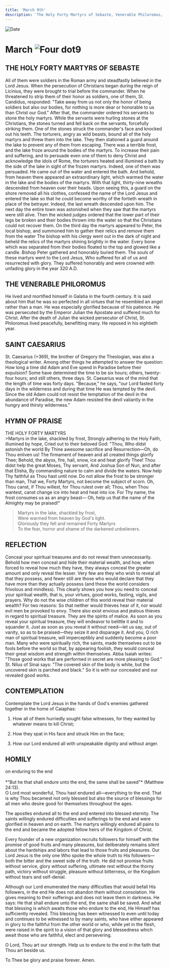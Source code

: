 ```yaml
---
title: 'March 9th'
description: 'The Holy Forty Martyrs of Sebaste, Venerable Philoromus, St. Caesarius'
---
```


<RunningHead />
<Image src="/title-imprint.png" height={68} width={50} alt="Date" className="title-imprint"/>

# <div id="date">March <Image className="four-dot" src="/four-dot.png" height={15} width={15} alt="Four dot" />9</div>

## THE HOLY FORTY MARTYRS OF SEBASTE

All of them were soldiers in the Roman army and steadfastly believed in the Lord Jesus. When the persecution of Christians began during the reign of Licinius, they were brought to trial before the commander. When he threatened to strip them of their honor as soldiers, one of them, St. Candidus, responded: "Take away from us not only the honor of being soldiers but also our bodies, for nothing is more dear or honorable to us than Christ our God." After that, the commander ordered his servants to stone the holy martyrs. While the servants were hurling stones at the Christians, the stones turned and fell back on the servants, forcefully striking them. One of the stones struck the commander's face and knocked out his teeth. The torturers, angry as wild beasts, bound all of the holy martyrs and threw them into the lake. They then stationed a guard around the lake to prevent any of them from escaping. There was a terrible frost, and the lake froze around the bodies of the martyrs. To increase their pain and suffering, and to persuade even one of them to deny Christ and acknowledge the idols of Rome, the torturers heated and illumined a bath by the side of the lake in sight of the frozen martyrs. Indeed, one of them was persuaded. He came out of the water and entered the bath. And behold, from heaven there appeared an extraordinary light, which warmed the water in the lake and the bodies of the martyrs. With that light, thirty-nine wreaths descended from heaven over their heads. Upon seeing this, a guard on the shore removed all his clothes, confessed the name of the Lord Jesus and entered the lake so that he could become worthy of the fortieth wreath in place of the betrayer. Indeed, the last wreath descended upon him. The next day the entire town was astonished when they saw that the martyrs were still alive. Then the wicked judges ordered that the lower part of their legs be broken and their bodies thrown into the water so that the Christians could not recover them. On the third day the martyrs appeared to Peter, the local bishop, and summoned him to gather their relics and remove them from the water The bishop with his clergy went out in the dark of night and beheld the relics of the martyrs shining brightly in the water. Every bone which was separated from their bodies floated to the top and glowed like a candle. Bishop Peter gathered and honorably buried them. The souls of these martyrs went to the Lord Jesus, Who suffered for all of us and resurrected with glory. They suffered honorably and were crowned with unfading glory in the year 320 A.D.

## THE VENERABLE PHILOROMUS

He lived and mortified himself in Galatia in the fourth century. It is said about him that he was so perfected in all virtues that he resembled an angel rather than a man. He was especially glorified because of his patience. He was persecuted by the Emperor Julian the Apostate and suffered much for Christ. After the death of Julian the wicked persecutor of Christ, St. Philoromus lived peacefully, benefitting many. He reposed in his eightieth year.

## SAINT CAESARIUS

St. Caesarius (+369), the brother of Gregory the Theologian, was also a theological writer. Among other things he attempted to answer the question: How long a time did Adam and Eve spend in Paradise before their expulsion? Some have determined the time to be six hours; others, twenty-four hours; and still others, three days. St. Caesarius was of the mind that the length of time was forty days. "Because," he says, "our Lord fasted forty days in the wilderness and during that time He was tempted by the devil. Since the old Adam could not resist the temptation of the devil in the abundance of Paradise, the new Adam resisted the devil valiantly in the hungry and thirsty wilderness."


## HYMN OF PRAISE
<div style={{textAlign:'center', color:'crimson', fontWeight:'bold'}}>
THE HOLY FORTY MARTYRS
</div>
>Martyrs in the lake, shackled by frost,  
Strongly adhering to the Holy Faith, illumined by hope,  
Cried out to their beloved God: "Thou, Who didst astonish the world  
By Thine awesome sacrifice and Resurrection—Oh, do Thou enliven us!  
The firmament of heaven and all created things glorify Thee;  
Behold, the abyss, fire, hail, snow, ice and heat glorify Thee!  
Thou didst help the great Moses, Thy servant,  
And Joshua Son of Nun, and after that Elisha,  
By commanding nature to calm and divide the waters.  
Now help Thy faithful as Thou hast until now.  
Do not allow the frost to be stronger than man,  
That we, Forty Martyrs, not become the subject of scorn.  
Oh, Thou canst, if Thou willest, for Thou rulest over all;  
Thou, when Thou wantest, canst change ice into heat and heat into ice.  
For Thy name, the frost consumes us as an angry beast—  
Oh, help us that the name of the Almighty may be praised!"  

>Martyrs in the lake, shackled by frost,  
Were warmed from heaven by God's light.  
Gloriously they fell and remained Forty Martyrs  
To the fear, horror and shame of the darkened unbelievers.  


## REFLECTION

Conceal your spiritual treasures and do not reveal them unnecessarily. Behold how men conceal and hide their material wealth, and how, when forced to reveal how much they have, they always conceal the greater amount and only reveal the lesser. Very few are they who wish to reveal all that they possess, and fewer still are those who would declare that they have more than they actually possess (and these the world considers frivolous and mindless). This clearly shows you how you need to conceal your spiritual wealth, that is, your virtues, good works, fasting, vigils, and prayers. Why do not the wise children of this world reveal their material wealth? For two reasons: So that neither would thieves hear of it, nor would evil men be provoked to envy. There also exist envious and jealous thieves in regard to spiritual treasure. They are the spirits of malice. As soon as you reveal your spiritual treasure, they will endeavor to belittle it and to squander it. Just as soon as you reveal it without need—let us say, out of vanity, so as to be praised—they seize it and disparage it. And you, O rich man of spiritual treasure, will imperceptibly and suddenly become a poor man. Many who were spiritually rich, the saints, made themselves out to be fools before the world so that, by appearing foolish, they would conceal their great wisdom and strength within themselves. Abba Isaiah writes: "Those good works that are performed in secret are more pleasing to God." St. Nilus of Sinai says: "The covered skin of the body is white, but the uncovered skin is parched and black." So it is with our concealed and our revealed good works.


## CONTEMPLATION

Contemplate the Lord Jesus in the hands of God's enemies gathered together in the home of Caiaphas:

1. How all of them hurriedly sought false witnesses, for they wanted by whatever means to kill Christ;

2. How they spat in His face and struck Him on the face;

3. How our Lord endured all with unspeakable dignity and without anger.


## HOMILY
<div style={{textAlign:'center', color:'crimson', fontWeight:'bold'}}>
on enduring to the end
</div><br />
<div style={{textAlign:'right'}}>
*"But he that shall endure unto the end, the same shall be saved"* (Matthew 24:13).
</div>
O Lord most wonderful, Thou hast endured all—everything to the end. That is why Thou becamest not only blessed but also the source of blessings for all men who desire good for themselves throughout the ages.

The apostles endured all to the end and entered into blessed eternity. The saints willingly endured difficulties and sufferings to the end and were glorified in heaven and on earth. The martyrs willingly endured all pains to the end and became the adopted fellow heirs of the Kingdom of Christ.

Every founder of a new organization recruits followers for himself with the promise of good fruits and many pleasures, but deliberately remains silent about the hardships and labors that lead to those fruits and pleasures. Our Lord Jesus is the only one Who spoke the whole truth to His followers—both the bitter and the sweet side of the truth. He did not promise fruits without service, glory without suffering, ultimate rest without the thorny path, victory without struggle, pleasure without bitterness, or the Kingdom without tears and self-denial.

Although our Lord enumerated the many difficulties that would befall His followers, in the end He does not abandon them without consolation. He gives meaning to their sufferings and does not leave them in darkness. He says: He that shall endure unto the end, the same shall be saved. And what that blessing is which awaits those who endure to the end, He Himself has sufficiently revealed. This blessing has been witnessed to even until today and continues to be witnessed to by many saints, who have either appeared in glory to the faithful from the other world or who, while yet in the flesh, were raised in the spirit to a vision of that glory and blessedness which await those who are faithful, elect and persevering.

O Lord, Thou art our strength. Help us to endure to the end in the faith that Thou art beside us.

To Thee be glory and praise forever. Amen.